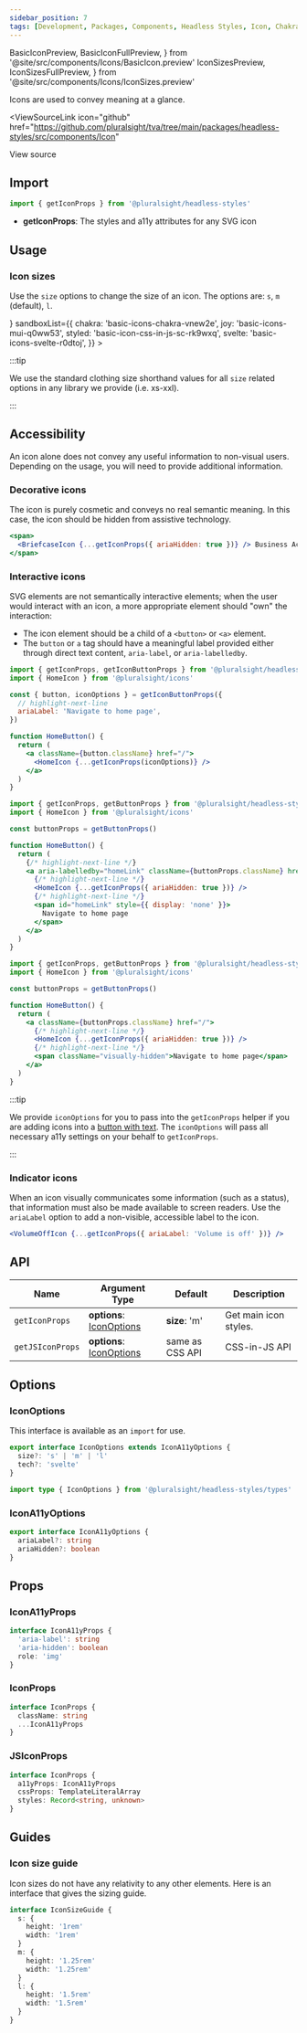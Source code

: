 ```yaml
---
sidebar_position: 7
tags: [Development, Packages, Components, Headless Styles, Icon, Chakra]
---
```


<!-- TODO: As of 2.0.0-beta.17 live-codeblock do not support imports. -->
<!-- Keep an eye out so we can kill the components we are importing in. -->
<!-- https://docusaurus.io/docs/markdown-features/code-blocks#imports -->

  BasicIconPreview,
  BasicIconFullPreview,
} from '@site/src/components/Icons/BasicIcon.preview'
  IconSizesPreview,
  IconSizesFullPreview,
} from '@site/src/components/Icons/IconSizes.preview'

<ReleaseNote />

Icons are used to convey meaning at a glance.

<ViewSourceLink
  icon="github"
  href="https://github.com/pluralsight/tva/tree/main/packages/headless-styles/src/components/Icon"
>
  View source
</ViewSourceLink>

## Import

```javascript
import { getIconProps } from '@pluralsight/headless-styles'
```

- **getIconProps**: The styles and a11y attributes for any SVG icon

## Usage

### Icon sizes

Use the `size` options to change the size of an icon. The options are: `s`, `m` (default), `l`.

<IconSizes />
<LiveExampleTabs
  fullCode={<IconSizesFullPreview />}
  sandboxList={{
    chakra: 'basic-icons-chakra-vnew2e',
    joy: 'basic-icons-mui-q0ww53',
    styled: 'basic-icon-css-in-js-sc-rk9wxq',
    svelte: 'basic-icons-svelte-r0dtoj',
  }}
>
  <IconSizesPreview />
</LiveExampleTabs>

:::tip

We use the standard clothing size shorthand values for all `size` related options in any library we provide (i.e. xs-xxl).

:::

## Accessibility

An icon alone does not convey any useful information to non-visual users.
Depending on the usage, you will need to provide additional information.

### Decorative icons

The icon is purely cosmetic and conveys no real semantic meaning.
In this case, the icon should be hidden from assistive technology.

<DecorativeIcon />

```jsx
<span>
  <BriefcaseIcon {...getIconProps({ ariaHidden: true })} /> Business Account
</span>
```

### Interactive icons

SVG elements are not semantically interactive elements;
when the user would interact with an icon, a more appropriate element should "own" the interaction:

- The icon element should be a child of a `<button>` or `<a>` element.
- The `button` or `a` tag should have a meaningful label provided either through direct text content, `aria-label`, or `aria-labelledby`.

<InteractiveIcon />

```jsx title="Labelling with aria-label"
import { getIconProps, getIconButtonProps } from '@pluralsight/headless-styles'
import { HomeIcon } from '@pluralsight/icons'

const { button, iconOptions } = getIconButtonProps({
  // highlight-next-line
  ariaLabel: 'Navigate to home page',
})

function HomeButton() {
  return (
    <a className={button.className} href="/">
      <HomeIcon {...getIconProps(iconOptions)} />
    </a>
  )
}
```

```jsx title="Labelling with aria-labelledby"
import { getIconProps, getButtonProps } from '@pluralsight/headless-styles'
import { HomeIcon } from '@pluralsight/icons'

const buttonProps = getButtonProps()

function HomeButton() {
  return (
    {/* highlight-next-line */}
    <a aria-labelledby="homeLink" className={buttonProps.className} href="/">
      {/* highlight-next-line */}
      <HomeIcon {...getIconProps({ ariaHidden: true })} />
      {/* highlight-next-line */}
      <span id="homeLink" style={{ display: 'none' }}>
        Navigate to home page
      </span>
    </a>
  )
}
```

```jsx title="Labelling with direct text"
import { getIconProps, getButtonProps } from '@pluralsight/headless-styles'
import { HomeIcon } from '@pluralsight/icons'

const buttonProps = getButtonProps()

function HomeButton() {
  return (
    <a className={buttonProps.className} href="/">
      {/* highlight-next-line */}
      <HomeIcon {...getIconProps({ ariaHidden: true })} />
      {/* highlight-next-line */}
      <span className="visually-hidden">Navigate to home page</span>
    </a>
  )
}
```

:::tip

We provide `iconOptions` for you to pass into the `getIconProps` helper if you are adding icons into a [button with text](./Button.mdx#button-with-icon). The `iconOptions` will pass all necessary a11y settings on your behalf to `getIconProps`.

:::

### Indicator icons

When an icon visually communicates some information (such as a status), that information must also be made available to screen readers.
Use the `ariaLabel` option to add a non-visible, accessible label to the icon.

<IndicatorIcon />

```jsx
<VolumeOffIcon {...getIconProps({ ariaLabel: 'Volume is off' })} />
```

## API

| Name             | Argument Type                            | Default         | Description           |
| ---------------- | ---------------------------------------- | --------------- | --------------------- |
| `getIconProps`   | **options**: [IconOptions](#iconoptions) | **size**: 'm'   | Get main icon styles. |
| `getJSIconProps` | **options**: [IconOptions](#iconoptions) | same as CSS API | CSS-in-JS API         |

## Options

### IconOptions

This interface is available as an `import` for use.

```typescript
export interface IconOptions extends IconA11yOptions {
  size?: 's' | 'm' | 'l'
  tech?: 'svelte'
}
```

```typescript title="Import example"
import type { IconOptions } from '@pluralsight/headless-styles/types'
```

### IconA11yOptions

```typescript
export interface IconA11yOptions {
  ariaLabel?: string
  ariaHidden?: boolean
}
```

## Props

### IconA11yProps

```typescript
interface IconA11yProps {
  'aria-label': string
  'aria-hidden': boolean
  role: 'img'
}
```

### IconProps

```typescript
interface IconProps {
  className: string
  ...IconA11yProps
}
```

### JSIconProps

```typescript
interface IconProps {
  a11yProps: IconA11yProps
  cssProps: TemplateLiteralArray
  styles: Record<string, unknown>
}
```

## Guides

### Icon size guide

Icon sizes do not have any relativity to any other elements. Here is an interface that gives the sizing guide.

```typescript title="Example interface - does not exist in types"
interface IconSizeGuide {
  s: {
    height: '1rem'
    width: '1rem'
  }
  m: {
    height: '1.25rem'
    width: '1.25rem'
  }
  l: {
    height: '1.5rem'
    width: '1.5rem'
  }
}
```

